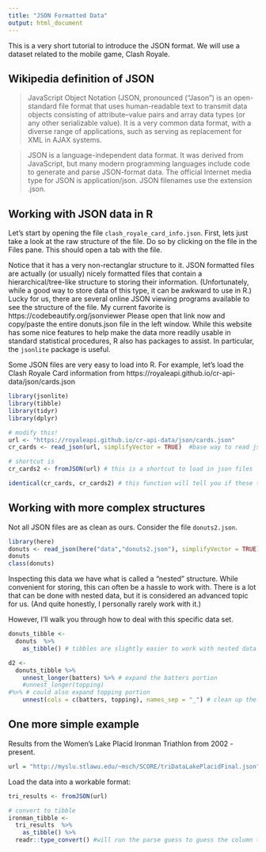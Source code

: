 ```yaml
---
title: "JSON Formatted Data"
output: html_document
---
```


This is a very short tutorial to introduce the JSON format. We will use a dataset related to the mobile game, Clash Royale.

## Wikipedia definition of JSON
> JavaScript Object Notation (JSON, pronounced ("Jason") is an open-standard file format that uses human-readable text to transmit data objects consisting of attribute–value pairs and array data types (or any other serializable value). It is a very common data format, with a diverse range of applications, such as serving as replacement for XML in AJAX systems.

> JSON is a language-independent data format. It was derived from JavaScript, but many modern programming languages include code to generate and parse JSON-format data. The official Internet media type for JSON is application/json. JSON filenames use the extension .json.

## Working with JSON data in R

Let's start by opening the file ``clash_royale_card_info.json``. First, lets just take a look at the raw structure of the file. Do so by clicking on the file in the Files pane. This should open a tab with the file.

Notice that it has a very non-rectanglar structure to it. JSON formatted files are actually (or usually) nicely formatted files that contain a hierarchical/tree-like structure to storing their information. (Unfortunately, while a good way to store data of this type, it can be awkward to use in R.) Lucky for us, there are several online JSON viewing programs available to see the structure of the file. My current favorite is https://codebeautify.org/jsonviewer Please open that link now and copy/paste the entire donuts.json file in the left window. While this website has some nice features to help make the data more readily usable in standard statistical procedures, R also has packages to assist. In particular, the ``jsonlite`` package is useful. 

Some JSON files are very easy to load into R. For example, let's load the Clash Royale Card information from https://royaleapi.github.io/cr-api-data/json/cards.json 

```r
library(jsonlite)
library(tibble)
library(tidyr)
library(dplyr)
```


```r
# modify this!
url <- "https://royaleapi.github.io/cr-api-data/json/cards.json"
cr_cards <- read_json(url, simplifyVector = TRUE)  #base way to read json files into r, first argument is file, simplifyVector = TRUE will put this into a data frame for us

# shortcut is 
cr_cards2 <- fromJSON(url) # this is a shortcut to load in json files

identical(cr_cards, cr_cards2) # this function will tell you if these two files are identical
```

## Working with more complex structures

Not all JSON files are as clean as ours. Consider the file `donuts2.json`.

```r
library(here)
donuts <- read_json(here("data","donuts2.json"), simplifyVector = TRUE) # when the data is imported this way, there is a table nested inside of the table that it spits out. This happens becuase the donuts2.json file is not in a consistent format and has a nested structure within it
donuts
class(donuts)
```

Inspecting this data we have what is called a "nested" structure. While convenient for storing, this can often be a hassle to work with. There is a lot that can be done with nested data, but it is considered an advanced topic for us. (And quite honestly, I personally rarely work with it.)

However, I'll walk you through how to deal with this specific data set.

```r
donuts_tibble <- 
  donuts  %>%  
    as_tibble() # tibbles are slightly easier to work with nested data than data frames are

d2 <-
  donuts_tibble %>%
    unnest_longer(batters) %>% # expand the batters portion
    #unnest_longer(topping) 
#%>% # could also expand topping portion
    unnest(cols = c(batters, topping), names_sep = "_") # clean up the unnested columns and fix their names


```



## One more simple example

Results from the Women's Lake Placid Ironman Triathlon from 2002 - present.

```r
url = "http://myslu.stlawu.edu/~msch/SCORE/triDataLakePlacidFinal.json"
```

Load the data into a workable format:
```r
tri_results <- fromJSON(url)

# convert to tibble
ironman_tibble <- 
  tri_results  %>%  
    as_tibble() %>%
  readr::type_convert() #will run the parse guess to guess the column types and convert them into the correct column type to get the data in hopefully the right product


```

